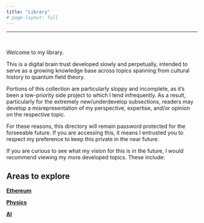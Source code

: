 ```yaml
---
title: "Library"  
# page-layout: full
---
```


___

‎


Welcome to my library.

This is a digital brain trust developed slowly and perpetually, intended to serve as a growing knowledge base across topics spanning from cultural history to quantum field theory.

Portions of this collection are particularly sloppy and incomplete, as it's been a low-priority side project to which I tend infrequently. As a result, particularly for the extremely new/underdevelop subsections, readers may develop a misrepresentation of my perspective, expertise, and/or opinion on the respective topic.



For these reasons, this directory will remain password protected for the forseeable future. If you are accessing this, it means I entrusted you to respect my preference to keep this private in the near future. 

If you are curious to see what my vision for this is in the future, I would recommend viewing my more developed topics. These include:

## Areas to explore

**[Ethereum](./natural-sciences/crypto/blockchain/chains/ethereum/mainnet/index.qmd)**

**[Physics](/library/natural-sciences/physics/index.qmd)**

**[AI](/library/natural-sciences/ai/index.qmd)**




